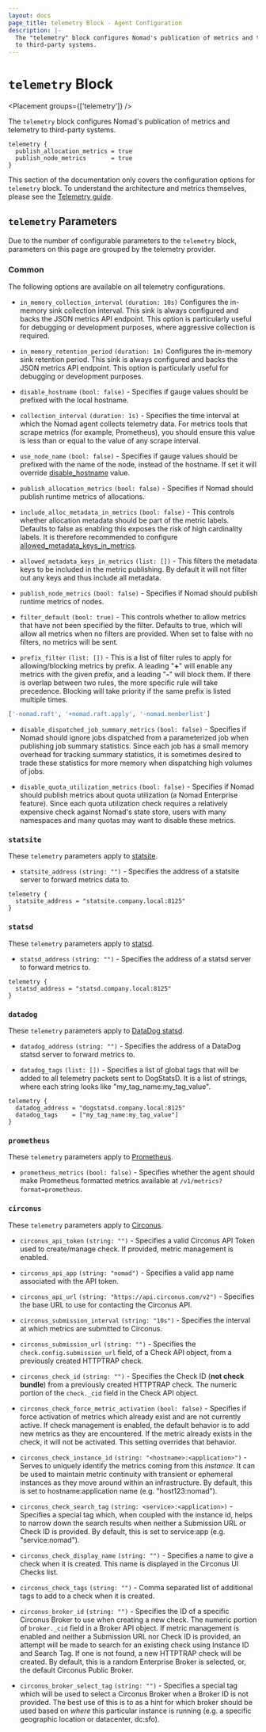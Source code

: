 ```yaml
---
layout: docs
page_title: telemetry Block - Agent Configuration
description: |-
  The "telemetry" block configures Nomad's publication of metrics and telemetry
  to third-party systems.
---
```


# `telemetry` Block

<Placement groups={['telemetry']} />

The `telemetry` block configures Nomad's publication of metrics and telemetry
to third-party systems.

```hcl
telemetry {
  publish_allocation_metrics = true
  publish_node_metrics       = true
}
```

This section of the documentation only covers the configuration options for
`telemetry` block. To understand the architecture and metrics themselves,
please see the [Telemetry guide](/nomad/docs/operations/monitoring-nomad).

## `telemetry` Parameters

Due to the number of configurable parameters to the `telemetry` block,
parameters on this page are grouped by the telemetry provider.

### Common

The following options are available on all telemetry configurations.

- `in_memory_collection_interval` `(duration: 10s)` Configures the in-memory
  sink collection interval. This sink is always configured and backs the JSON
  metrics API endpoint. This option is particularly useful for debugging or
  development purposes, where aggressive collection is required.

- `in_memory_retention_period` `(duration: 1m)` Configures the in-memory sink
  retention period. This sink is always configured and backs the JSON metrics
  API endpoint. This option is particularly useful for debugging or development
  purposes.

- `disable_hostname` `(bool: false)` - Specifies if gauge values should be
  prefixed with the local hostname.

- `collection_interval` `(duration: 1s)` - Specifies the time interval at which
  the Nomad agent collects telemetry data. For metrics tools that scrape metrics
  (for example, Prometheus), you should ensure this value is less than or equal
  to the value of any scrape interval.

- `use_node_name` `(bool: false)` - Specifies if gauge values should be
  prefixed with the name of the node, instead of the hostname. If set it will
  override [disable_hostname](#disable_hostname) value.

- `publish_allocation_metrics` `(bool: false)` - Specifies if Nomad should
  publish runtime metrics of allocations.

- `include_alloc_metadata_in_metrics` `(bool: false)` - This controls whether
  allocation metadata should be part of the metric labels. Defaults to false
  as enabling this exposes the risk of high cardinality labels. It is therefore
  recommended to configure [allowed_metadata_keys_in_metrics](#allowed_metadata_keys_in_metrics).

- `allowed_metadata_keys_in_metrics` `(list: [])` - This filters the metadata
  keys to be included in the metric publishing. By default it will not filter
  out any keys and thus include all metadata.

- `publish_node_metrics` `(bool: false)` - Specifies if Nomad should publish
  runtime metrics of nodes.

- `filter_default` `(bool: true)` - This controls whether to allow metrics that
  have not been specified by the filter. Defaults to true, which will allow all
  metrics when no filters are provided. When set to false with no filters, no
  metrics will be sent.

- `prefix_filter` `(list: [])` - This is a list of filter rules to apply for
  allowing/blocking metrics by prefix. A leading "<b>+</b>" will enable any
  metrics with the given prefix, and a leading "<b>-</b>" will block them. If
  there is overlap between two rules, the more specific rule will take
  precedence. Blocking will take priority if the same prefix is listed multiple
  times.

```python
['-nomad.raft', '+nomad.raft.apply', '-nomad.memberlist']
```

- `disable_dispatched_job_summary_metrics` `(bool: false)` - Specifies if Nomad
  should ignore jobs dispatched from a parameterized job when publishing job
  summary statistics. Since each job has a small memory overhead for tracking
  summary statistics, it is sometimes desired to trade these statistics for
  more memory when dispatching high volumes of jobs.

- `disable_quota_utilization_metrics` `(bool: false)` - Specifies if Nomad
  should publish metrics about quota utilization (a Nomad Enterprise feature).
  Since each quota utilization check requires a relatively expensive check
  against Nomad's state store, users with many namespaces and many quotas may
  want to disable these metrics.

### `statsite`

These `telemetry` parameters apply to
[statsite](https://github.com/armon/statsite).

- `statsite_address` `(string: "")` - Specifies the address of a statsite server
  to forward metrics data to.

```hcl
telemetry {
  statsite_address = "statsite.company.local:8125"
}
```

### `statsd`

These `telemetry` parameters apply to
[statsd](https://github.com/etsy/statsd).

- `statsd_address` `(string: "")` - Specifies the address of a statsd server to
  forward metrics to.

```hcl
telemetry {
  statsd_address = "statsd.company.local:8125"
}
```

### `datadog`

These `telemetry` parameters apply to
[DataDog statsd](https://github.com/DataDog/datadog-agent).

- `datadog_address` `(string: "")` - Specifies the address of a DataDog statsd
  server to forward metrics to.

- `datadog_tags` `(list: [])` - Specifies a list of global tags that will be
  added to all telemetry packets sent to DogStatsD. It is a list of strings,
  where each string looks like "my_tag_name:my_tag_value".

```hcl
telemetry {
  datadog_address = "dogstatsd.company.local:8125"
  datadog_tags    = ["my_tag_name:my_tag_value"]
}
```

### `prometheus`

These `telemetry` parameters apply to [Prometheus](https://prometheus.io).

- `prometheus_metrics` `(bool: false)` - Specifies whether the agent should
  make Prometheus formatted metrics available at `/v1/metrics?format=prometheus`.

### `circonus`

These `telemetry` parameters apply to
[Circonus](http://circonus.com/).

- `circonus_api_token` `(string: "")` - Specifies a valid Circonus API Token
  used to create/manage check. If provided, metric management is enabled.

- `circonus_api_app` `(string: "nomad")` - Specifies a valid app name associated
  with the API token.

- `circonus_api_url` `(string: "https://api.circonus.com/v2")` - Specifies the
  base URL to use for contacting the Circonus API.

- `circonus_submission_interval` `(string: "10s")` - Specifies the interval at
  which metrics are submitted to Circonus.

- `circonus_submission_url` `(string: "")` - Specifies the
  `check.config.submission_url` field, of a Check API object, from a previously
  created HTTPTRAP check.

- `circonus_check_id` `(string: "")` - Specifies the Check ID (**not check
  bundle**) from a previously created HTTPTRAP check. The numeric portion of the
  `check._cid` field in the Check API object.

- `circonus_check_force_metric_activation` `(bool: false)` - Specifies if force
  activation of metrics which already exist and are not currently active. If
  check management is enabled, the default behavior is to add new metrics as
  they are encountered. If the metric already exists in the check, it will
  not be activated. This setting overrides that behavior.

- `circonus_check_instance_id` `(string: "<hostname>:<application>")` - Serves
  to uniquely identify the metrics coming from this _instance_. It can be used
  to maintain metric continuity with transient or ephemeral instances as they
  move around within an infrastructure. By default, this is set to
  hostname:application name (e.g. "host123:nomad").

- `circonus_check_search_tag` `(string: <service>:<application>)` - Specifies a
  special tag which, when coupled with the instance id, helps to narrow down the
  search results when neither a Submission URL or Check ID is provided. By
  default, this is set to service:app (e.g. "service:nomad").

- `circonus_check_display_name` `(string: "")` - Specifies a name to give a
  check when it is created. This name is displayed in the Circonus UI Checks
  list.

- `circonus_check_tags` `(string: "")` - Comma separated list of additional
  tags to add to a check when it is created.

- `circonus_broker_id` `(string: "")` - Specifies the ID of a specific Circonus
  Broker to use when creating a new check. The numeric portion of `broker._cid`
  field in a Broker API object. If metric management is enabled and neither a
  Submission URL nor Check ID is provided, an attempt will be made to search for
  an existing check using Instance ID and Search Tag. If one is not found, a new
  HTTPTRAP check will be created. By default, this is a random
  Enterprise Broker is selected, or, the default Circonus Public Broker.

- `circonus_broker_select_tag` `(string: "")` - Specifies a special tag which
  will be used to select a Circonus Broker when a Broker ID is not provided. The
  best use of this is to as a hint for which broker should be used based on
  _where_ this particular instance is running (e.g. a specific geographic location or
  datacenter, dc:sfo).
